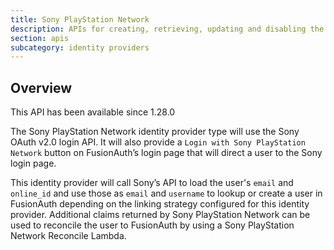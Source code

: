 ```yaml
---
title: Sony PlayStation Network
description: APIs for creating, retrieving, updating and disabling the Sony PlayStation Network identity provider
section: apis
subcategory: identity providers
---
```


<PremiumEditionBlurb />

## Overview

<Aside type="version">
This API has been available since 1.28.0
</Aside>

The Sony PlayStation Network identity provider type will use the Sony OAuth v2.0 login API. It will also provide a `Login with Sony PlayStation Network` button on FusionAuth’s login page that will direct a user to the Sony login page.

This identity provider will call Sony’s API to load the user's `email` and `online_id` and use those as `email` and `username` to lookup or create a user in FusionAuth depending on the linking strategy configured for this identity provider. Additional claims returned by Sony PlayStation Network can be used to reconcile the user to FusionAuth by using a Sony PlayStation Network Reconcile Lambda.

<TokenStorageNote idp_long_lived_token_type="access_token"
                  idp_display_name="Sony PlayStation Network "
                  token_name="access_token"
                  return_text="Sony PlayStation Network API"
                  hide_token_map_deprecation="true" />

<OauthIdpOperations idp_long_lived_token_type="access_token"
                    idp_display_name="Sony PlayStation Network "
                    idp_id="7764b5c7-165b-4e7e-94aa-02ebe2a0a5fb"
                    idp_linking_strategy="CreatePendingLink"
                    idp_lowercase="sonypsn"
                    idp_since="12800"
                    idp_token_or_code="token or code"
                    idp_type="SonyPSN" />
